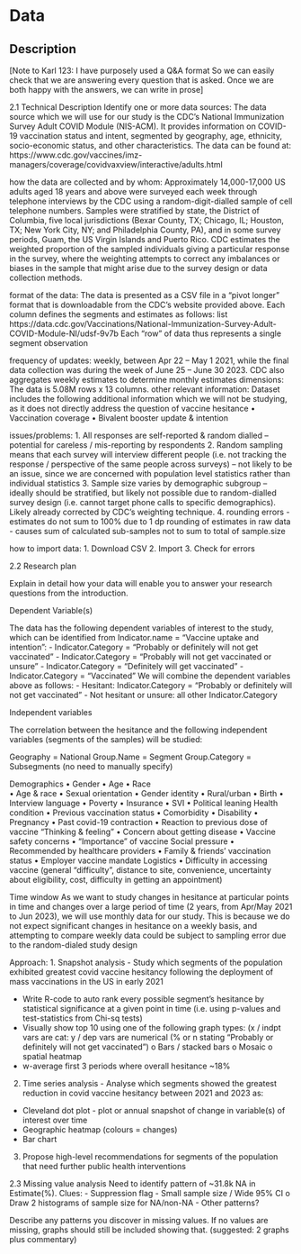 # Data

## Description
[Note to Karl 123: I have purposely used a Q&A format So we can easily check that we are answering every question that is asked. Once we are both happy with the answers, we can write in prose]

2.1 Technical Description
Identify one or more data sources:
The data source which we will use for our study is the CDC’s National Immunization Survey Adult COVID Module (NIS-ACM). It provides information on COVID-19 vaccination status and intent, segmented by geography, age, ethnicity, socio-economic status, and other characteristics. The data can be found at: https://www.cdc.gov/vaccines/imz-managers/coverage/covidvaxview/interactive/adults.html

how the data are collected and by whom:
Approximately 14,000-17,000 US adults aged 18 years and above were surveyed each week through telephone interviews by the CDC using a random-digit-dialled sample of cell telephone numbers. Samples were stratified by state, the District of Columbia, five local jurisdictions (Bexar County, TX; Chicago, IL; Houston, TX; New York City, NY; and Philadelphia County, PA), and in some survey periods, Guam, the US Virgin Islands and Puerto Rico. CDC estimates the weighted proportion of the sampled individuals giving a particular response in the survey, where the weighting attempts to correct any imbalances or biases in the sample that might arise due to the survey design or data collection methods.

format of the data: The data is presented as a CSV file in a “pivot longer” format that is downloadable from the CDC’s website provided above. 
Each column defines the segments and estimates as follows:
list https://data.cdc.gov/Vaccinations/National-Immunization-Survey-Adult-COVID-Module-NI/udsf-9v7b
Each “row” of data thus represents a single segment observation

frequency of updates: weekly, between Apr 22 – May 1 2021, while the final data collection was during the week of June 25 – June 30 2023. CDC also aggregates weekly estimates to determine monthly estimates
dimensions: The data is 5.08M rows x 13 columns.
other relevant information: Dataset includes the following additional information which we will not be studying, as it does not directly address the question of vaccine hesitance
•	Vaccination coverage
•	Bivalent booster update & intention

issues/problems: 
1.	All responses are self-reported & random dialled – potential for careless / mis-reporting by respondents
2.	Random sampling means that each survey will interview different people (i.e. not tracking the response / perspective of the same people across surveys) – not likely to be an issue, since we are concerned with population level statistics rather than individual statistics
3.	Sample size varies by demographic subgroup – ideally should be stratified, but likely not possible due to random-dialled survey design (i.e. cannot target phone calls to specific demographics). Likely already corrected by CDC’s weighting technique.
4. rounding errors - estimates do not sum to 100% due to 1 dp rounding of estimates in raw data - causes sum of calculated sub-samples not to sum to total of sample.size

how to import data:
1.	Download CSV
2.	Import
3.	Check for errors


2.2 Research plan


Explain in detail how your data will enable you to answer your research questions from the introduction. 

Dependent Variable(s)

The data has the following dependent variables of interest to the study, which can be identified from Indicator.name = “Vaccine uptake and intention”:
-	Indicator.Category = “Probably or definitely will not get vaccinated”
-	Indicator.Category = “Probably will not get vaccinated or unsure”
-	Indicator.Category = “Definitely will get vaccinated”
-	Indicator.Category = “Vaccinated”
We will combine the dependent variables above as follows:
-	Hesitant: Indicator.Category = “Probably or definitely will not get vaccinated”
-	Not hesitant or unsure: all other Indicator.Category



Independent variables




The correlation between the hesitance and the following independent variables (segments of the samples) will be studied:

Geography = National
Group.Name = Segment
Group.Category = Subsegments (no need to manually specify)


Demographics
•	Gender 
•	Age
•	Race  
•	Age & race
•	Sexual orientation
•	Gender identity
•	Rural/urban
•	Birth
•	Interview language
•	Poverty
•	Insurance
•	SVI
•	Political leaning
Health condition
•	Previous vaccination status
•	Comorbidity
•	Disability
•	Pregnancy
•	Past covid-19 contraction
•	Reaction to previous dose of vaccine
"Thinking & feeling"
•	Concern about getting disease
•	Vaccine safety concerns
•	"Importance" of vaccine
Social pressure
•	Recommended by healthcare providers
•	Family & friends' vaccination status
•	Employer vaccine mandate
Logistics
•	Difficulty in accessing vaccine (general “difficulty”, distance to site, convenience, uncertainty about eligibility, cost, difficulty in getting an appointment) 


Time window
As we want to study changes in hesitance at particular points in time and changes over a large period of time (2 years, from Apr/May 2021 to Jun 2023), we will use monthly data for our study. This is because we do not expect significant changes in hesitance on a weekly basis, and attempting to compare weekly data could be subject to sampling error due to the random-dialed study design


Approach:
1.	Snapshot analysis - Study which segments of the population exhibited greatest covid vaccine hesitancy following the deployment of mass vaccinations in the US in early 2021

-	Write R-code to auto rank every possible segment’s hesitance by statistical significance at a given point in time (i.e. using p-values and test-statistics from Chi-sq tests) 
-	Visually show top 10 using one of the following graph types: (x / indpt vars are cat: y / dep vars are numerical (% or n stating “Probably or definitely will not get vaccinated”)
o	Bars / stacked bars
o	Mosaic
o	spatial heatmap
- w-average first 3 periods where overall hesitance ~18% 

2.	Time series analysis - Analyse which segments showed the greatest reduction in covid vaccine hesitancy between 2021 and 2023 as:
- Cleveland dot plot - plot or annual snapshot of change in variable(s) of interest over time
- Geographic heatmap (colours = changes)
- Bar chart


3. Propose high-level recommendations for segments of the population that need further public health interventions


2.3 Missing value analysis
Need to identify pattern of ~31.8k NA in Estimate(%). Clues:
-	Suppression flag
-	Small sample size / Wide 95% CI
o	Draw 2 histograms of sample size for NA/non-NA
-	Other patterns?

Describe any patterns you discover in missing values. If no values are missing, graphs should still be included showing that.
(suggested: 2 graphs plus commentary)
